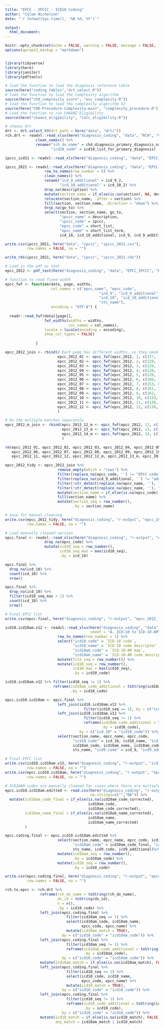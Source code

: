 ```yaml
---
title: "EPCC - IPCCC - ICD10 Coding"
author: "Calum Nicholson"
date: "`r format(Sys.time(), '%B %d, %Y')`"

output:
  html_document:
---
```


```r
knitr::opts_chunk$set(echo = FALSE, warning = FALSE, message = FALSE, fig.pos = "H")
options(qwraps2_markup = "markdown")


library(tidyverse)
library(here)
library(janitor)
library(pdftools)

# load the function to load the diagnosis reference table
source(here("coding_tables","drt_select.R"))
# load the function to load the complexity algorithm
source(here("chd_complexity_score", "esc_complexity.R"))
# load the function to load the complexity algorithm V2
source(here("CHD-Procedure-Complexity-main", "complexity_procedure.R"))
# Load the function to run CHAANZ Eligibility
source(here("chaanz_eligibility", "calc_eligibility.R"))
```

``` r
# chaanz drt
drt <- drt.select_V3(drt_path = here("data", "drt/"))
rch.drt <- readxl::read_xlsx(here("diagnosis_coding", "data", "RCH", "CHAANZ_Registry_Inclusion_Dx.xlsx")) %>%
              clean_names() %>%
              rename("rch_dx_name" = chd_diagnosis_primary_diagnosis_name,
                     "icd10_code" = icd10_list_for_primary_diagnosis)
```

``` r
ipccc_icd11 <- readxl::read_xls(here("diagnosis_coding", "data", "EPCC_IPCCC", "EACTS-STS-IPCCC-Diagnosis-Long-List-2018-06-27-ICD-11-Complete-for-distribution-with-ICD-11-terms-on-top.xls"))

ipccc_2021 <- readxl::read_xlsx(here("diagnosis_coding", "data", "EPCC_IPCCC", "IPCCC-long-2021.xlsx")) %>%
                  row_to_names(row_number = 6) %>%
                  clean_names() %>%
                  rename("icd_9_additional" = icd_9_2,
                         "icd_10_additional" = icd_10_2) %>%
                  drop_na(description) %>%
                  mutate(section_name = if_else(is.na(section), NA, description)) %>%
                  relocate(section_name, .after = section) %>%
                  fill(section, section_name, .direction = "down") %>%
                  drop_na(go_to) %>%
                  select(section, section_name, go_to,
                         "ipccc_name" = description,
                         "ipccc_code" = ipccc,
                         "epcc_code" = short_list,
                         "epcc_name" = short_list_term,
                         icd_10, icd_10_additional, icd_9, icd_9_additional)
```

``` r
write.csv(ipccc_2021, here("data", "ipccc", "ipccc_2021.csv"),
          row.names = FALSE, na = "")

write_rds(ipccc_2021, here("data", "ipccc", "ipccc_2021.rds"))

```

``` r
# Load in the pdf as text
epcc_2012 <- pdf_text(here("diagnosis_coding", "data", "EPCC_IPCCC", "EPCCShort ICD9-10 STS 01Apr12.pdf"))

# function to read fixed width
epcc_fwf <- function(data, page, widths,
                     col_names = c("epcc_name", "epcc_code", 
                                           "icd_9", "icd_9_additional",
                                           "icd_10", "icd_10_additional",
                                           "sts_name"),
                     encoding = "UTF-8") {
  
  readr::read_fwf(data[[page]],        
                  fwf_widths(widths = widths,
                             col_names = col_names),
                  locale = locale(encoding = encoding),
                  show_col_types = FALSE)
  
              }

epcc_2012_join <- rbind(# Each page has different widths, so they need to be loaded separately
                        epcc_2012_01 <- epcc_fwf(epcc_2012, 1, c(157, 12, 8, 13, 9, 13, NA)),
                        epcc_2012_02 <- epcc_fwf(epcc_2012, 2, c(129, 11, 8, 8, 9, 9, NA)),
                        epcc_2012_03 <- epcc_fwf(epcc_2012, 3, c(129, 11, 9, 9, 9, 9, NA)),
                        epcc_2012_04 <- epcc_fwf(epcc_2012, 4, c(128, 11, 9, 9, 9, 9, NA)),
                        epcc_2012_05 <- epcc_fwf(epcc_2012, 5, c(129, 11, 9, 9, 8, 8, NA)),
                        epcc_2012_06 <- epcc_fwf(epcc_2012, 6, c(166, 11, 5, 3, 5, 3, NA)),
                        epcc_2012_07 <- epcc_fwf(epcc_2012, 7, c(153, 8, 1, 1, 1, 0, NA)),
                        epcc_2012_08 <- epcc_fwf(epcc_2012, 8, c(161, 11, 0, 0, 0, 0, NA)),
                        epcc_2012_09 <- epcc_fwf(epcc_2012, 9, c(162, 11, 0, 0, 0, 0, NA)),
                        epcc_2012_10 <- epcc_fwf(epcc_2012, 10, c(129, 11, 9, 9, 8, 8, NA)),
                        epcc_2012_11 <- epcc_fwf(epcc_2012, 11, c(130, 11, 9, 9, 8, 8, NA)),
                        epcc_2012_12 <- epcc_fwf(epcc_2012, 12, c(130, 11, 5, 3, 5, 3, NA))[1:26,]
                        )

# Do the multiple matches separately
epcc_2012_m_join <- rbind(epcc_2012_12_m <- epcc_fwf(epcc_2012, 12, c(130, 11, 5, 3, 5, 3, NA))[29:166,],
                          epcc_2012_13_m <- epcc_fwf(epcc_2012, 13, c(130, 11, 5, 3, 5, 3, NA)),
                          epcc_2012_14_m <- epcc_fwf(epcc_2012, 14, c(129, 11, 0, 0, 0, 0, NA))
                          )
```

``` r
rm(epcc_2012_01, epcc_2012_02, epcc_2012_03, epcc_2012_04, epcc_2012_05, 
   epcc_2012_06, epcc_2012_07, epcc_2012_08, epcc_2012_09, epcc_2012_10,
   epcc_2012_11, epcc_2012_12, epcc_2012_12_m, epcc_2012_13_m, epcc_2012_14_m)
```

``` r
epcc_2012_tidy <- epcc_2012_join %>%
                        remove_empty(which = "rows") %>%
                        filter(replace_na(epcc_code, '') != "EPCC code") %>%
                        filter(replace_na(icd_9_additional, '') != "additional") %>%
                        filter(!str_detect(replace_na(epcc_name, ''), "^European Paediatric Cardiac Code")) %>%
                        filter(!str_detect(replace_na(epcc_name, ''), "^with ICD-9")) %>%
                        mutate(section_name = if_else(is.na(epcc_code), epcc_name, NA)) %>%
                        fill(section_name) %>%
                        mutate(section_seq = row_number(),
                               .by = section_name)


```

``` r
# Save for manual cleaning
write.csv(epcc_2012_tidy, here("diagnosis_coding", "r-output", "epcc_2012_tidy.csv"),
          row.names = FALSE, na = "")
```

``` r
# Load manually cleaned version
epcc.final <- readxl::read_xlsx(here("diagnosis_coding", "r-output", "epcc_2012_clean.xlsx")) %>%
                  drop_na(epcc_code) %>%
                  mutate(icd10_seq = row_number(),
                         icd10_seq_max = max(icd10_seq),
                         .by = icd_10)
```

``` r
epcc.final %>%
  drop_na(icd_10) %>% 
  count(icd_10) %>% 
  nrow()

epcc.final %>%
  drop_na(icd_10) %>%
  filter(icd10_seq_max > 1) %>%
  count(icd_10) %>%
  nrow()

```

``` r
# Final EPCC list
write.csv(epcc.final, here("diagnosis_coding", "r-output", "epcc_2012_final.csv"))
```

``` r
icd10.icd10am.v12 <- readxl::read_xlsx(here("diagnosis_coding", "data", "icd10am", "ICD-10 and ICD-10-AM mapping tables - Twelfth Edition.XLSX"),
                                       sheet = "A. ICD-10 to ICD-10-AM") %>%
                        row_to_names(row_number = 1) %>%
                        select("icd10_code" = `ICD-10 code`,
                               "icd10_name" = `ICD-10 code descriptor`,
                               "icd10am_code" = `ICD-10-AM map`,
                               "icd10am_name" = `ICD-10-AM code descriptor of map`) %>%
                        mutate(file_seq = row_number()) %>%
                        mutate(icd10_seq = row_number(),
                               icd10_max = max(icd10_seq),
                               .by = icd10_code)
```

``` r
icd10.icd10am.v12 %>% filter(icd10_seq != 1) %>%
                      reframe(icd10am_code_additional = toString(icd10am_code),
                              .by = icd10_code)

```

``` r
epcc.icd10.icd10am <- epcc.final %>%
                        left_join(icd10.icd10am.v12 %>%
                                    filter(icd10_seq == 1), by = c("icd_10" = "icd10_code")) %>%
                        left_join(icd10.icd10am.v12 %>% 
                                    filter(icd10_seq != 1) %>%
                                    reframe(icd10am_code_additional = toString(icd10am_code),
                                            .by = icd10_code),
                                  by = c("icd_10" = "icd10_code")) %>%
                        select(section_name, epcc_name, epcc_code,
                               "icd10_code" = icd_10, icd10_name, "icd10_additional" = icd_10_additional,
                               icd10am_code, icd10am_name, icd10am_code_additional,
                               sts_name, "icd9_code" = icd_9, "icd9_additional" = icd_9_additional)
```


``` r
# Final EPCC list
write.csv(icd10.icd10am.v12, here("diagnosis_coding", "r-output", "icd10_to_icd10am_v12.csv"),
          row.names = FALSE, na = "")
write.csv(epcc.icd10.icd10am, here("diagnosis_coding", "r-output", "epcc_icd10_icd10amv12.csv"),
          row.names = FALSE, na = "")
```

``` r
# ICD10AM codes are manually cleaned for cases where there are multiple matched between ICD10 and ICD10AM
epcc.icd10.icd10am.editted <- read.csv(here("diagnosis_coding", "r-output", "epcc_icd10_icd10amv12_editted.csv"), 
                                       na.strings=c("","NA")) %>%
  mutate(icd10am_code_final = if_else(is.na(icd10am_code_corrected),
                                      icd10am_code,
                                      icd10am_code_corrected),
         icd10am_name_final = if_else(is.na(icd10am_name_corrected),
                                      icd10am_name,
                                      icd10am_name_corrected)
         )
```

``` r
epcc.coding.final <- epcc.icd10.icd10am.editted %>%
                        select(section_name, epcc_name, epcc_code, icd10_code, icd10_name, icd10_additional,
                               "icd10am_code" = icd10am_code_final, "icd10am_name" = icd10am_name_final,
                               sts_name, icd9_code, icd9_additional)%>%
                        mutate(icd10am_seq = row_number(),
                               .by = icd10am_code) %>%
                        mutate(icd10_seq = row_number(),
                               .by = icd10_code)
```

``` r
write.csv(epcc.coding.final, here("diagnosis_coding", "r-output", "epcc_Coding_final.csv"),
          row.names = FALSE, na = "")
```

``` r
rch.to.epcc <- rch.drt %>%
                reframe(rch_dx_name = toString(rch_dx_name),
                        dx_id = toString(dx_id),
                        n = n(),
                        .by = icd10_code) %>%
                left_join(epcc.coding.final %>% 
                            filter(icd10am_seq == 1) %>%
                            select(icd10am_code, icd10am_name, 
                                   epcc_code, epcc_name) %>%
                            mutate(icd10am_match = TRUE),
                          by = c("icd10_code" = "icd10am_code")) %>%
                left_join(epcc.coding.final %>% 
                            filter(icd10am_seq != 1) %>%
                            reframe(icd10am_code_additional = toString(icd10am_code),
                                    .by = icd10am_code),
                          by = c("icd10_code" = "icd10am_code")) %>%
                mutate(icd10am_match = if_else(is.na(icd10am_match), FALSE, icd10am_match)) %>%
                left_join(epcc.coding.final %>% 
                            filter(icd10_seq == 1) %>%
                            select(icd10_code, icd10_name, 
                                   epcc_code, epcc_name) %>%
                            mutate(icd10_match = TRUE),
                          by = c("icd10_code" = "icd10_code")) %>%
                left_join(epcc.coding.final %>% 
                            filter(icd10_seq != 1) %>%
                            reframe(icd10_code_additional = toString(icd10_code),
                                    .by = icd10_code),
                          by = c("icd10_code" = "icd10_code")) %>%
                mutate(icd10_match = if_else(is.na(icd10_match), FALSE, icd10_match),
                       any_match = icd10am_match | icd10_match)


```







    